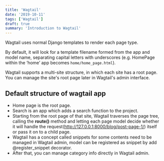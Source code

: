 ```yaml
---
title: 'Wagtail'
date: '2019-10-11'
tags: ['Wagtail']
draft: true
summary: 'Introduction to Wagtail'
---
```


Wagtail uses normal Django templates to render each page type.

By default, it will look for a template filename formed from the app and model name, separating capital letters with underscores (e.g. HomePage within the ‘home’ app becomes `home/home_page.html`).

Wagtail supports a multi-site structure, in which each site has a root page. You can manage the site's root page later in Wagtail's admin interface.

## Default structure of wagtail app

- Home page is the root page.
- Search is an app which adds a search function to the project.
- Starting from the root page of that site, Wagtail traverses the page tree, calling the **route()** method and letting each page model decide whether it will handle the request(http://127.0.0.1:8000/blog/post-page-1/) itself or pass it on to a child page.
- Wagtail has a concept called snippets for some contents need to be managed in Wagtail admin, model can be registered as snippet by add @register_snippet decorator.
- After that, you can manage category info directly in Wagtail admin.
